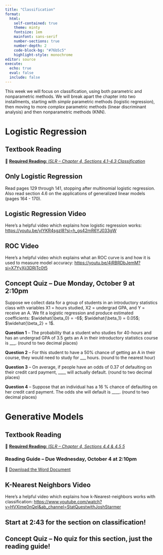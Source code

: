```yaml
---
title: "Classification"
format: 
  html: 
    self-contained: true
    theme: minty
    fontsize: 1em
    mainfont: sans-serif
    number-sections: true
    number-depth: 2
    code-block-bg: "#76b5c5"
    highlight-style: monochrome
editor: source
execute: 
  echo: true
  eval: false
  include: false
---
```


This week we will focus on classification, using both parametric and nonparametric methods. We will break apart the chapter into two installments, starting with *simple* parametric methods (logistic regression), then moving to more *complex* parametric methods (linear discriminant analysis) and then nonparametric methods (KNN). 

# Logistic Regression

## Textbook Reading

📖 [**Required Reading:** *ISLR -- Chapter 4, Sections 4.1-4.3 Classification*](https://hastie.su.domains/ISLR2/ISLRv2_corrected_June_2023.pdf)

::: callout-warning
# Only Logistic Regression

Read pages 129 through 141, stopping after multinomial logistic regression. Also read section 4.6 on the applications of generalized linear models (pages 164 - 170). 
:::

## Logistic Regression Video 

Here's a helpful video which explains how logistic regression works: <https://youtu.be/yIYKR4sgzI8?si=h_gs42mR6YJ033gW>

## ROC Video

Here's a helpful video which explains what an ROC curve is and how it is used to measure model accuracy:
<https://youtu.be/4jRBRDbJemM?si=X7YyXji3DRjTc0t5>

## Concept Quiz -- Due Monday, October 9 at 2:10pm

Suppose we collect data for a group of students in an introductory  statistics class with variables X1 = hours studied, X2 = undergrad GPA, and Y = receive an A. We fit a logistic regression and produce estimated coefficients: $\widehat{\beta_0} = -6$; $\widehat{\beta_1} = 0.05$; $\widehat{\beta_2} = 1$.

**Question 1** -- The probability that a student who studies for 40-hours and has an undergrad GPA of 3.5 gets an A in their introductory statistics course is ___. (round to two decimal places)

**Question 2** -- For this student to have a 50% chance of getting an A in their course, they would need to study for ___ hours. (round to the nearest hour)

**Question 3** -- On average, if people have an odds of 0.37 of defaulting on their credit card payment,  ____ will actually default. (round to two decimal places)
 
 **Question 4** -- Suppose that an individual has a 16 % chance of defaulting on her credit card payment. The odds she will default is ____. (round to two decimal places)

# Generative Models

## Textbook Reading

📖 [**Required Reading:** *ISLR -- Chapter 4, Sections 4.4 & 4.5 5*](https://hastie.su.domains/ISLR2/ISLRv2_corrected_June_2023.pdf)

### Reading Guide -- Due Wednesday, October 4 at 2:10pm

📝 [Download the Word Document](reading-guide/week-3.docx)

## K-Nearest Neighbors Video 

Here's a helpful video which explains how k-Nearest-neighbors works with classification: <https://www.youtube.com/watch?v=HVXime0nQeI&ab_channel=StatQuestwithJoshStarmer>

::: {.callout-tip}
# Start at 2:43 for the section on classification!
:::

## Concept Quiz -- No quiz for this section, just the reading guide!

